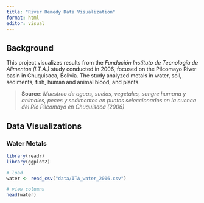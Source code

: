 ```yaml
---
title: "River Remedy Data Visualization"
format: html
editor: visual
---
```


## Background

This project visualizes results from the *Fundación Instituto de Tecnología de Alimentos (I.T.A.)* study conducted in 2006, focused on the Pilcomayo River basin in Chuquisaca, Bolivia. The study analyzed metals in water, soil, sediments, fish, human and animal blood, and plants.

> **Source**: *Muestreo de aguas, suelos, vegetales, sangre humana y animales, peces y sedimentos en puntos seleccionados en la cuenca del Río Pilcomayo en Chuquisaca (2006)*

## Data Visualizations

### Water Metals

```r
library(readr)
library(ggplot2)

# load
water <- read_csv("data/ITA_water_2006.csv")

# view columns
head(water)

```
